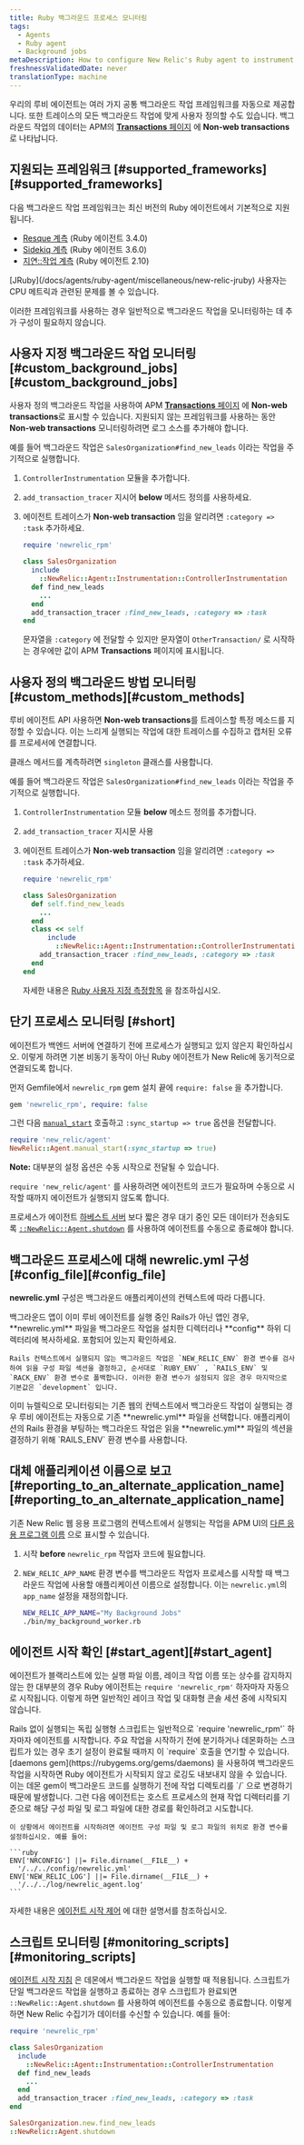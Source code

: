 ```yaml
---
title: Ruby 백그라운드 프로세스 모니터링
tags:
  - Agents
  - Ruby agent
  - Background jobs
metaDescription: How to configure New Relic's Ruby agent to instrument background jobs.
freshnessValidatedDate: never
translationType: machine
---
```


우리의 루비 에이전트는 여러 가지 공통 백그라운드 작업 프레임워크를 자동으로 제공합니다. 또한 트레이스의 모든 백그라운드 작업에 맞게 사용자 정의할 수도 있습니다. 백그라운드 작업의 데이터는 APM의 [<DNT>**Transactions**</DNT> 페이지](/docs/apm/applications-menu/monitoring/transactions-page) 에 <DNT>**Non-web transactions**</DNT> 로 나타납니다.

## 지원되는 프레임워크 [#supported\_frameworks][#supported_frameworks]

다음 백그라운드 작업 프레임워크는 최신 버전의 Ruby 에이전트에서 기본적으로 지원됩니다.

* [Resque 계측](/docs/agents/ruby-agent/background-jobs/resque-instrumentation) (Ruby 에이전트 3.4.0)
* [Sidekiq 계측](/docs/agents/ruby-agent/background-jobs/sidekiq-instrumentation) (Ruby 에이전트 3.6.0)
* [지연::작업 계측](/docs/agents/ruby-agent/background-jobs/delayedjob) (Ruby 에이전트 2.10)

<Callout variant="important">
  [JRuby](/docs/agents/ruby-agent/miscellaneous/new-relic-jruby) 사용자는 CPU 메트릭과 관련된 문제를 볼 수 있습니다.
</Callout>

이러한 프레임워크를 사용하는 경우 일반적으로 백그라운드 작업을 모니터링하는 데 추가 구성이 필요하지 않습니다.

## 사용자 지정 백그라운드 작업 모니터링 [#custom\_background\_jobs][#custom_background_jobs]

사용자 정의 백그라운드 작업을 사용하여 APM [<DNT>**Transactions**</DNT> 페이지](/docs/apm/applications-menu/monitoring/transactions-page) 에 <DNT>**Non-web transactions**</DNT>로 표시할 수 있습니다. 지원되지 않는 프레임워크를 사용하는 동안 <DNT>**Non-web transactions**</DNT> 모니터링하려면 로그 소스를 추가해야 합니다.

예를 들어 백그라운드 작업은 `SalesOrganization#find_new_leads` 이라는 작업을 주기적으로 실행합니다.

1. `ControllerInstrumentation` 모듈을 추가합니다.

2. `add_transaction_tracer` 지시어 <DNT>**below**</DNT> 메서드 정의를 사용하세요.

3. 에이전트 트레이스가 <DNT>**Non-web transaction**</DNT> 임을 알리려면 `:category => :task` 추가하세요.

   ```ruby
   require 'newrelic_rpm'

   class SalesOrganization
     include
       ::NewRelic::Agent::Instrumentation::ControllerInstrumentation
     def find_new_leads
       ...
     end
     add_transaction_tracer :find_new_leads, :category => :task
   end
   ```

   문자열을 `:category` 에 전달할 수 있지만 문자열이 `OtherTransaction/` 로 시작하는 경우에만 값이 APM <DNT>**Transactions**</DNT> 페이지에 표시됩니다.

## 사용자 정의 백그라운드 방법 모니터링 [#custom\_methods][#custom_methods]

루비 에이전트 API 사용하면 <DNT>**Non-web transactions**</DNT>를 트레이스할 특정 메소드를 지정할 수 있습니다. 이는 느리게 실행되는 작업에 대한 트레이스를 수집하고 캡처된 오류를 프로세서에 연결합니다.

클래스 메서드를 계측하려면 `singleton` 클래스를 사용합니다.

예를 들어 백그라운드 작업은 `SalesOrganization#find_new_leads` 이라는 작업을 주기적으로 실행합니다.

1. `ControllerInstrumentation` 모듈 <DNT>**below**</DNT> 메소드 정의를 추가합니다.

2. `add_transaction_tracer` 지시문 사용

3. 에이전트 트레이스가 <DNT>**Non-web transaction**</DNT> 임을 알리려면 `:category => :task` 추가하세요.

   ```ruby
   require 'newrelic_rpm'

   class SalesOrganization
     def self.find_new_leads
       ...
     end
     class << self
         include
           ::NewRelic::Agent::Instrumentation::ControllerInstrumentation
       add_transaction_tracer :find_new_leads, :category => :task
     end
   end
   ```

   자세한 내용은 [Ruby 사용자 지정 측정항목](/docs/agents/ruby-agent/features/ruby-custom-metrics) 을 참조하십시오.

## 단기 프로세스 모니터링 [#short]

에이전트가 백엔드 서버에 연결하기 전에 프로세스가 실행되고 있지 않은지 확인하십시오. 이렇게 하려면 기본 비동기 동작이 아닌 Ruby 에이전트가 New Relic에 동기적으로 연결되도록 합니다.

먼저 Gemfile에서 `newrelic_rpm` gem 설치 끝에 `require: false` 을 추가합니다.

```ruby
gem 'newrelic_rpm', require: false
```

그런 다음 [`manual_start`](https://www.rubydoc.info/gems/newrelic_rpm/NewRelic%2FAgent%3Amanual_start) 호출하고 `:sync_startup => true` 옵션을 전달합니다.

```ruby
require 'new_relic/agent'
NewRelic::Agent.manual_start(:sync_startup => true)
```

<DNT>**Note:**</DNT> 대부분의 설정 옵션은 수동 시작으로 전달될 수 있습니다.

`require 'new_relic/agent'` 를 사용하려면 에이전트의 코드가 필요하며 수동으로 시작할 때까지 에이전트가 실행되지 않도록 합니다.

프로세스가 에이전트 [하베스트 서버](/docs/using-new-relic/welcome-new-relic/get-started/glossary#harvest-cycle) 보다 짧은 경우 대기 중인 모든 데이터가 전송되도록 [`::NewRelic::Agent.shutdown`](https://www.rubydoc.info/gems/newrelic_rpm/NewRelic/Agent:shutdown) 를 사용하여 에이전트를 수동으로 종료해야 합니다.

## 백그라운드 프로세스에 대해 newrelic.yml 구성 [#config\_file][#config_file]

<DNT>**newrelic.yml**</DNT> 구성은 백그라운드 애플리케이션의 컨텍스트에 따라 다릅니다.

<CollapserGroup>
  <Collapser id="non_rails" title="Non-Rails 백그라운드 애플리케이션">
    백그라운드 앱이 이미 루비 에이전트를 실행 중인 Rails가 아닌 앱인 경우, <DNT>**newrelic.yml**</DNT> 파일을 백그라운드 작업을 설치한 디렉터리나 <DNT>**config**</DNT> 하위 디렉터리에 복사하세요. <InlinePopover type="licenseKey" />포함되어 있는지 확인하세요.

    Rails 컨텍스트에서 실행되지 않는 백그라운드 작업은 `NEW_RELIC_ENV` 환경 변수를 검사하여 읽을 구성 파일 섹션을 결정하고, 순서대로 `RUBY_ENV` , `RAILS_ENV` 및 `RACK_ENV` 환경 변수로 폴백합니다. 이러한 환경 변수가 설정되지 않은 경우 마지막으로 기본값은 `development` 입니다.
  </Collapser>

  <Collapser id="existing_rails_app" title="New Relic이 모니터링하는 백그라운드 작업 환경">
    이미 뉴렐릭으로 모니터링되는 기존 웹의 컨텍스트에서 백그라운드 작업이 실행되는 경우 루비 에이전트는 자동으로 기존 <DNT>**newrelic.yml**</DNT> 파일을 선택합니다. 애플리케이션의 Rails 환경을 부팅하는 백그라운드 작업은 읽을 <DNT>**newrelic.yml**</DNT> 파일의 섹션을 결정하기 위해 `RAILS_ENV` 환경 변수를 사용합니다.
  </Collapser>
</CollapserGroup>

## 대체 애플리케이션 이름으로 보고 [#reporting\_to\_an\_alternate\_application\_name][#reporting_to_an_alternate_application_name]

기존 New Relic 웹 응용 프로그램의 컨텍스트에서 실행되는 작업을 APM UI의 [다른 응용 프로그램 이름](/docs/apm/new-relic-apm/installation-configuration/naming-your-application) 으로 표시할 수 있습니다.

1. 시작 <DNT>**before**</DNT> `newrelic_rpm` 작업자 코드에 필요합니다.

2. `NEW_RELIC_APP_NAME` 환경 변수를 백그라운드 작업자 프로세스를 시작할 때 백그라운드 작업에 사용할 애플리케이션 이름으로 설정합니다. 이는 `newrelic.yml`의 `app_name` 설정을 재정의합니다.

   ```bash
   NEW_RELIC_APP_NAME="My Background Jobs"
   ./bin/my_background_worker.rb
   ```

## 에이전트 시작 확인 [#start\_agent][#start_agent]

에이전트가 블랙리스트에 있는 실행 파일 이름, 레이크 작업 이름 또는 상수를 감지하지 않는 한 대부분의 경우 Ruby 에이전트는 `require 'newrelic_rpm'` 하자마자 자동으로 시작됩니다. 이렇게 하면 일반적인 레이크 작업 및 대화형 콘솔 세션 중에 시작되지 않습니다.

<CollapserGroup>
  <Collapser id="non_rails_standalone" title="Non-Rails 독립 실행형 스크립트">
    Rails 없이 실행되는 독립 실행형 스크립트는 일반적으로 `require 'newrelic_rpm'` 하자마자 에이전트를 시작합니다. 주요 작업을 시작하기 전에 분기하거나 데몬화하는 스크립트가 있는 경우 초기 설정이 완료될 때까지 이 `require` 호출을 연기할 수 있습니다.
  </Collapser>

  <Collapser id="existin_rails_app" title="데몬 gem을 사용한 백그라운드 작업">
    [daemons gem](https://rubygems.org/gems/daemons) 을 사용하여 백그라운드 작업을 시작하면 Ruby 에이전트가 시작되지 않고 로깅도 내보내지 않을 수 있습니다. 이는 데몬 gem이 백그라운드 코드를 실행하기 전에 작업 디렉토리를 `/` 으로 변경하기 때문에 발생합니다. 그런 다음 에이전트는 호스트 프로세스의 현재 작업 디렉터리를 기준으로 해당 구성 파일 및 로그 파일에 대한 경로를 확인하려고 시도합니다.

    이 상황에서 에이전트를 시작하려면 에이전트 구성 파일 및 로그 파일의 위치로 환경 변수를 설정하십시오. 예를 들어:

    ```ruby
    ENV['NRCONFIG'] ||= File.dirname(__FILE__) +
      '/../../config/newrelic.yml'
    ENV['NEW_RELIC_LOG'] ||= File.dirname(__FILE__) +
      '/../../log/newrelic_agent.log'
    ```
  </Collapser>
</CollapserGroup>

자세한 내용은 [에이전트 시작 제어](/docs/agents/ruby-agent/troubleshooting/controlling-when-ruby-agent-starts) 에 대한 설명서를 참조하십시오.

## 스크립트 모니터링 [#monitoring\_scripts][#monitoring_scripts]

[에이전트 시작 지침](#start_agent) 은 데몬에서 백그라운드 작업을 실행할 때 적용됩니다. 스크립트가 단일 백그라운드 작업을 실행하고 종료하는 경우 스크립트가 완료되면 `::NewRelic::Agent.shutdown` 를 사용하여 에이전트를 수동으로 종료합니다. 이렇게 하면 New Relic 수집기가 데이터를 수신할 수 있습니다. 예를 들어:

```ruby
require 'newrelic_rpm'

class SalesOrganization
  include
    ::NewRelic::Agent::Instrumentation::ControllerInstrumentation
  def find_new_leads
    ...
  end
  add_transaction_tracer :find_new_leads, :category => :task
end

SalesOrganization.new.find_new_leads
::NewRelic::Agent.shutdown
```